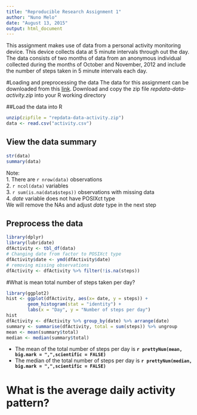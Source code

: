 ```yaml
---
title: "Reproducible Research Assignment 1"
author: "Nuno Melo"
date: "August 13, 2015"
output: html_document
---
```

This assignment makes use of data from a personal activity monitoring device. This device collects data at 5 minute intervals through out the day. The data consists of two months of data from an anonymous individual collected during the months of October and November, 2012 and include the number of steps taken in 5 minute intervals each day.

#Loading and preprocessing the data
The data for this assignment can be downloaded from this [link](https://d396qusza40orc.cloudfront.net/repdata%2Fdata%2Factivity.zip).
Download and copy the zip file *repdata-data-activity.zip* into your R working directory

##Load the data into R
```r
unzip(zipfile = "repdata-data-activity.zip")
data <- read.csv("activity.csv")
```
## View the data summary
```r
str(data)
summary(data)
```
Note:  
1. There are `r nrow(data)` observations  
2. `r ncol(data)` variables  
3. `r sum(is.na(data$steps))` observations with missing data  
4. *date* variable does not have POSIXct type  
We will remove the NAs and adjust *date* type in the next step

## Preprocess the data
```r
library(dplyr)
library(lubridate)
dfActivity <- tbl_df(data)
# Changing date from factor to POSIXct type
dfActivity$date <- ymd(dfActivity$date)
# removing missing observations
dfActivity <- dfActivity %>% filter(!is.na(steps))
```
#What is mean total number of steps taken per day?
```r
library(ggplot2)
hist <- ggplot(dfActivity, aes(x= date, y = steps)) +
        geom_histogram(stat = "identity") +
        labs(x = "Day", y = "Number of steps per day")
hist
dfActivity <- dfActivity %>% group_by(date) %>% arrange(date)
summary <- summarise(dfActivity, total = sum(steps)) %>% ungroup
mean <- mean(summary$total)
median <- median(summary$total)
```

* The mean of the total number of steps per day is 
**`r prettyNum(mean, big.mark = ",",scientific = FALSE)`** 
* The median of the total number of steps per day is
**`r prettyNum(median, big.mark = ",",scientific = FALSE)`**

# What is the average daily activity pattern?
  
